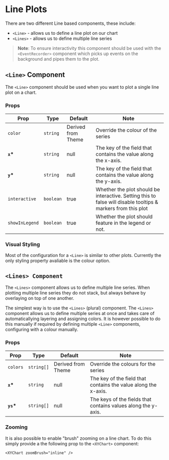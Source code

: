 
<Meta title="XYCharts/Line" />

# Line Plots

There are two different Line based components, these include:

-   `<Line>` - allows us to define a line plot on our chart
-   `<Lines>` - allows us to define multiple line series

> **Note**: To ensure interactivity this component should be used with the `<EventRecorder>` component which picks up events on the background and pipes them to the plot.

## `<Line>` Component

The `<Line>` component should be used when you want to plot a single line plot on a chart.

<Canvas>
    <Story id="xycharts-line--basic" />
</Canvas>

### Props

| Prop           | Type      | Default            | Note                                                                                                         |
| -------------- | --------- | ------------------ | ------------------------------------------------------------------------------------------------------------ |
| `color`        | `string`  | Derived from Theme | Override the colour of the series                                                                            |
| **`x`\***      | `string`  | null               | The key of the field that contains the value along the x-axis.                                               |
| **`y`\***      | `string`  | null               | The key of the field that contains the value along the y-axis.                                               |
| `interactive`  | `boolean` | true               | Whether the plot should be interactive. Setting this to false will disable tooltips & markers from this plot |
| `showInLegend` | `boolean` | true               | Whether the plot should feature in the legend or not.                                                        |

### Visual Styling

Most of the configuration for a `<Line>` is similar to other plots. Currently the only styling property avaliable is the colour option.

<Canvas>
    <Story id="xycharts-line--color" />
</Canvas>

## `<Lines> Component`

The `<Lines>` component allows us to define multiple line series. When plotting multiple line series they do not stack, but always behave by overlaying on top of one another.

The simplest way is to use the `<Lines>` (plural) component. The `<Lines>` component allows us to define multiple series at once and takes care of automaticallying layering and assigning colors. It is however possible to do this manually if required by defining multiple `<Line>` components, configuring with a colour manually.

### Props

| Prop       | Type       | Default            | Note                                                           |
| ---------- | ---------- | ------------------ | -------------------------------------------------------------- |
| `colors`   | `string[]` | Derived from Theme | Override the colours for the series                            |
| **`x`\***  | `string`   | null               | The key of the field that contains the value along the x-axis. |
| **`ys`\*** | `string[]` | null               | The keys of the fields that contains values along the y-axis.  |

### Zooming

It is also possible to enable "brush" zooming on a line chart. To do this simply provide a the following prop to the `<XYChart>` component:

```
<XYChart zoomBrush="inline" />
```

<Canvas>
    <Story id="xycharts-line--line-with-brush" />
</Canvas>
